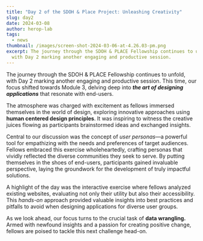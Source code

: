```yaml
---
title: "Day 2 of the SDOH & Place Project: Unleashing Creativity"
slug: day2
date: 2024-03-08
author: herop-lab
tags:
  - news
thumbnail: /images/screen-shot-2024-03-06-at-4.26.03-pm.png
excerpt: The journey through the SDOH & PLACE Fellowship continues to unfold,
  with Day 2 marking another engaging and productive session.
---
```

The journey through the SDOH & PLACE Fellowship continues to unfold, with Day 2 marking another engaging and productive session. This time, our focus shifted towards Module 3, delving deep into ***the art of designing applications*** that resonate with end-users.

The atmosphere was charged with excitement as fellows immersed themselves in the world of design, exploring innovative approaches using **human centered design principles**. It was inspiring to witness the creative juices flowing as participants brainstormed ideas and exchanged insights.

Central to our discussion was the concept of *user personas*—a powerful tool for empathizing with the needs and preferences of target audiences. Fellows embraced this exercise wholeheartedly, crafting personas that vividly reflected the diverse communities they seek to serve. By putting themselves in the shoes of end-users, participants gained invaluable perspective, laying the groundwork for the development of truly impactful solutions.

A highlight of the day was the interactive exercise where fellows analyzed existing websites, evaluating not only their utility but also their accessibility. This *hands-on* approach provided valuable insights into best practices and pitfalls to avoid when designing applications for diverse user groups.

As we look ahead, our focus turns to the crucial task of **data wrangling.** Armed with newfound insights and a passion for creating positive change, fellows are poised to tackle this next challenge head-on.
